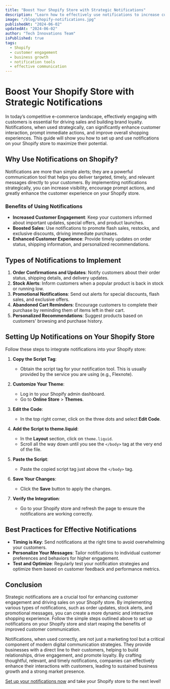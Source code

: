 ```yaml
---
title: "Boost Your Shopify Store with Strategic Notifications"
description: "Learn how to effectively use notifications to increase customer engagement and drive sales on your Shopify store."
image: "/blog/shopify-notifications.jpg"
publishedAt: "2024-06-02"
updatedAt: "2024-06-02"
author: "Tech Innovations Team"
isPublished: true
tags:
  - Shopify
  - customer engagement
  - business growth
  - notification tools
  - effective communication
---
```


# Boost Your Shopify Store with Strategic Notifications

In today’s competitive e-commerce landscape, effectively engaging with customers is essential for driving sales and building brand loyalty. Notifications, when used strategically, can significantly enhance customer interaction, prompt immediate actions, and improve overall shopping experiences. This guide will show you how to set up and use notifications on your Shopify store to maximize their potential.

## Why Use Notifications on Shopify?

Notifications are more than simple alerts; they are a powerful communication tool that helps you deliver targeted, timely, and relevant messages directly to your customers. By implementing notifications strategically, you can increase visibility, encourage prompt actions, and greatly enhance the customer experience on your Shopify store.

### Benefits of Using Notifications

- **Increased Customer Engagement**: Keep your customers informed about important updates, special offers, and product launches.
- **Boosted Sales**: Use notifications to promote flash sales, restocks, and exclusive discounts, driving immediate purchases.
- **Enhanced Customer Experience**: Provide timely updates on order status, shipping information, and personalized recommendations.

## Types of Notifications to Implement

1. **Order Confirmations and Updates**: Notify customers about their order status, shipping details, and delivery updates.
2. **Stock Alerts**: Inform customers when a popular product is back in stock or running low.
3. **Promotional Notifications**: Send out alerts for special discounts, flash sales, and exclusive offers.
4. **Abandoned Cart Reminders**: Encourage customers to complete their purchase by reminding them of items left in their cart.
5. **Personalized Recommendations**: Suggest products based on customers' browsing and purchase history.

## Setting Up Notifications on Your Shopify Store

Follow these steps to integrate notifications into your Shopify store:

1. **Copy the Script Tag**:

   - Obtain the script tag for your notification tool. This is usually provided by the service you are using (e.g., Flexnote).

2. **Customize Your Theme**:

   - Log in to your Shopify admin dashboard.
   - Go to **Online Store** > **Themes**.

3. **Edit the Code**:

   - In the top right corner, click on the three dots and select **Edit Code**.

4. **Add the Script to theme.liquid**:

   - In the **Layout** section, click on `theme.liquid`.
   - Scroll all the way down until you see the `</body>` tag at the very end of the file.

5. **Paste the Script**:

   - Paste the copied script tag just above the `</body>` tag.

6. **Save Your Changes**:

   - Click the **Save** button to apply the changes.

7. **Verify the Integration**:
   - Go to your Shopify store and refresh the page to ensure the notifications are working correctly.

## Best Practices for Effective Notifications

- **Timing is Key**: Send notifications at the right time to avoid overwhelming your customers.
- **Personalize Your Messages**: Tailor notifications to individual customer preferences and behaviors for higher engagement.
- **Test and Optimize**: Regularly test your notification strategies and optimize them based on customer feedback and performance metrics.

## Conclusion

Strategic notifications are a crucial tool for enhancing customer engagement and driving sales on your Shopify store. By implementing various types of notifications, such as order updates, stock alerts, and promotional messages, you can create a more dynamic and interactive shopping experience. Follow the simple steps outlined above to set up notifications on your Shopify store and start reaping the benefits of improved customer communication.

Notifications, when used correctly, are not just a marketing tool but a critical component of modern digital communication strategies. They provide businesses with a direct line to their customers, helping to build relationships, drive engagement, and promote loyalty. By crafting thoughtful, relevant, and timely notifications, companies can effectively enhance their interactions with customers, leading to sustained business growth and a strong market presence.

[Set up your notifications now](https://www.flexnote.io/notifications/create) and take your Shopify store to the next level!

```

```
